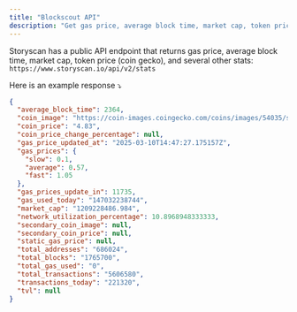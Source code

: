 ```yaml
---
title: "Blockscout API"
description: "Get gas price, average block time, market cap, token price, and more."
---
```


Storyscan has a public API endpoint that returns gas price, average block time, market cap, token price (coin gecko), and several other stats: `https://www.storyscan.io/api/v2/stats`

Here is an example response ⤵️

```json
{
  "average_block_time": 2364,
  "coin_image": "https://coin-images.coingecko.com/coins/images/54035/small/Transparent_bg.png?1738075331",
  "coin_price": "4.83",
  "coin_price_change_percentage": null,
  "gas_price_updated_at": "2025-03-10T14:47:27.175157Z",
  "gas_prices": {
    "slow": 0.1,
    "average": 0.57,
    "fast": 1.05
  },
  "gas_prices_update_in": 11735,
  "gas_used_today": "147032238744",
  "market_cap": "1209228486.984",
  "network_utilization_percentage": 10.8968948333333,
  "secondary_coin_image": null,
  "secondary_coin_price": null,
  "static_gas_price": null,
  "total_addresses": "686024",
  "total_blocks": "1765700",
  "total_gas_used": "0",
  "total_transactions": "5606580",
  "transactions_today": "221320",
  "tvl": null
}
```
